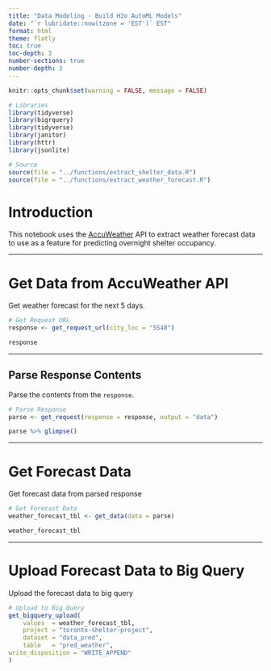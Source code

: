 ```yaml
---
title: "Data Modeling - Build H2o AutoML Models"
date: "`r lubridate::now(tzone = 'EST')` EST"
format: html
theme: flatly
toc: true
toc-depth: 3
number-sections: true
number-depth: 2
---
```


```r
knitr::opts_chunk$set(warning = FALSE, message = FALSE) 

# Libraries
library(tidyverse)
library(bigrquery)
library(tidyverse)
library(janitor)
library(httr)
library(jsonlite)

# Source
source(file = "../functions/extract_shelter_data.R")
source(file = "../functions/extract_weather_forecast.R")
```


# Introduction

This notebook uses the [AccuWeather](https://developer.accuweather.com/apis) API 
to extract weather forecast data to use as a feature for predicting overnight
shelter occupancy.

---

# Get Data from AccuWeather API 

Get weather forecast for the next 5 days. 

```r

# Get Request URL
response <- get_request_url(city_loc = "5548")

response

```


---

## Parse Response Contents

Parse the contents from the `response`.

```r

# Parse Response
parse <- get_request(response = response, output = "data")

parse %>% glimpse()
```


---

# Get Forecast Data

Get forecast data from parsed response

```r

# Get Forecast Data
weather_forecast_tbl <- get_data(data = parse)

weather_forecast_tbl

```


---

# Upload Forecast Data to Big Query

Upload the forecast data to big query

```r

# Upload to Big Query
get_bigquery_upload(
    values  = weather_forecast_tbl,
    project = "toronto-shelter-project",
    dataset = "data_pred",
    table   = "pred_weather",
write_disposition = "WRITE_APPEND"
)

```